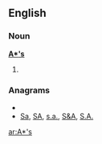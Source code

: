 {{also|Appendix:Variations of "as"}}
==English==

===Noun===
'''[[A]][[*]][['s]]'''

# {{plural of|[[A*]]}}

===Anagrams===
* {{alphagram|A*'s}}
* [[Sa#English|Sa]], [[SA#English|SA]], [[s.a.#English|s.a.]], [[S&A#English|S&A]], [[S.A.#English|S.A.]]


[[ar:A*'s]]